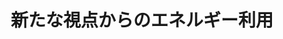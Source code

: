 ﻿---
title: "新たな視点からのエネルギー利用"
category: "工学院"
vol: 73
interviewee: "佐藤・齊藤"
url: "http://netsu-n.mep.titech.ac.jp/"
tags: ["工学","人間","エネルギー","燃料","消費"]
pdf: "73-5-sato-saito.pdf"
career: ""
pdfurl: "73-5-sato-saito/73-5-sato-saito.pdf"
preface: "人間は、より快適な生活をするために工学を研究、利用してきた。工学技術の利用に伴うエネルギーの大量消費によって、化石燃料の枯渇が懸念されている。さらに先の東日本大震災以降、エネルギー供給量についての不安も高まっている。佐藤・齊藤研究室で研究を行っているエネルギー利用工学は、エネルギーの有効利用を目的としている。今までよりエネルギーをうまく利用する方法を考え、より大きな成果をあげようとするこの分野は、現代に必要とされている分野であるだろう。"
---

